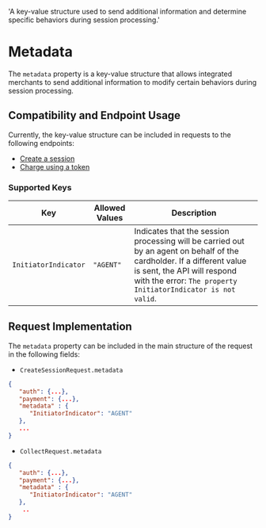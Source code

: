    'A key-value structure used to send additional information and determine specific behaviors during session processing.'

# Metadata

The `metadata` property is a key-value structure that allows integrated merchants to send additional information to modify certain behaviors during session processing.

## Compatibility and Endpoint Usage

Currently, the key-value structure can be included in requests to the following endpoints:  
- [Create a session](/checkout/api/reference/session#create-a-session)  
- [Charge using a token](/checkout/api/reference/token#charge-using-token)  

### Supported Keys

| Key                  | Allowed Values | Description |
|----------------------|--------------------|---------------------------------------------|
| `InitiatorIndicator` | `"AGENT"`         | Indicates that the session processing will be carried out by an agent on behalf of the cardholder. If a different value is sent, the API will respond with the error: `The property InitiatorIndicator is not valid`. |

## Request Implementation

The `metadata` property can be included in the main structure of the request in the following fields:

- `CreateSessionRequest.metadata`  
```json {{ 'title': 'CreateSessionRequest' }}
{
   "auth": {...},
   "payment": {...},
   "metadata" : {
      "InitiatorIndicator": "AGENT"
   },
   ...
}
```

- `CollectRequest.metadata`  
```json {{ 'title': 'CollectRequest' }}
{
   "auth": {...},
   "payment": {...},
   "metadata" : {
      "InitiatorIndicator": "AGENT"
   },
    ..
}
```